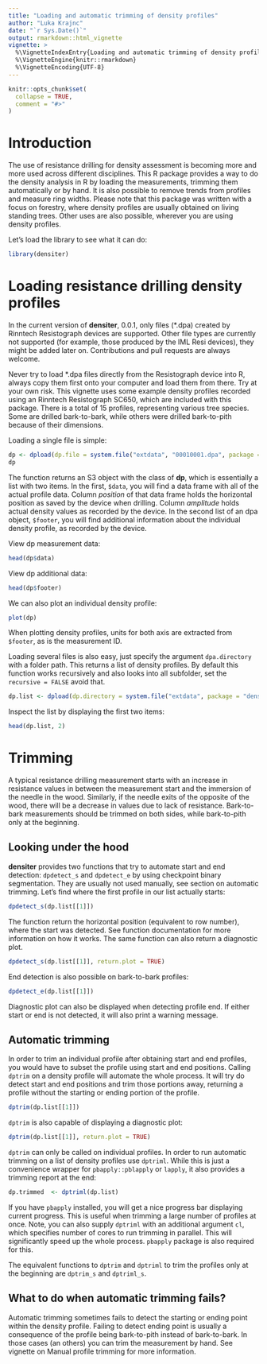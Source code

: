 ```yaml
---
title: "Loading and automatic trimming of density profiles"
author: "Luka Krajnc"
date: "`r Sys.Date()`"
output: rmarkdown::html_vignette
vignette: >
  %\VignetteIndexEntry{Loading and automatic trimming of density profiles}
  %\VignetteEngine{knitr::rmarkdown}
  %\VignetteEncoding{UTF-8}
---
```


```r
knitr::opts_chunk$set(
  collapse = TRUE,
  comment = "#>"
)
```

# Introduction
The use of resistance drilling for density assessment is becoming more and more used across different disciplines. This R package provides a way to do the density analysis in R by loading the measurements, trimming them automatically or by hand. It is also possible to remove trends from profiles and measure ring widths. Please note that this package was written with a focus on forestry, where density profiles are usually obtained on living standing trees. Other uses are also possible, wherever you are using density profiles.

Let's load the library to see what it can do:
```r
library(densiter)
```


# Loading resistance drilling density profiles
In the current version of **densiter**, 0.0.1, only files (*.dpa) created by Rinntech Resistograph devices are supported. Other file types are currently not supported (for example, those produced by the IML Resi devices), they might be added later on. Contributions and pull requests are always welcome.

Never try to load *.dpa files directly from the Resistograph device into R, always copy them first onto your computer and load them from there. Try at your own risk. This vignette uses some example density profiles recorded using an Rinntech Resistograph SC650, which are included with this package. There is a total of 15 profiles, representing various tree species. Some are drilled bark-to-bark, while others were drilled bark-to-pith because of their dimensions.

Loading a single file is simple:
```r
dp <- dpload(dp.file = system.file("extdata", "00010001.dpa", package = "densiter"))
dp
```

The function returns an S3 object with the class of **dp**, which is essentially a list with two items. In the first, `$data`, you will find a data frame with all of the actual profile data. Column *position* of that data frame holds the horizontal position as saved by the device when drilling. Column *amplitude* holds actual density values as recorded by the device. In the second list of an dpa object, `$footer`, you will find additional information about the individual density profile, as recorded by the device.

View dp measurement data:
```r
head(dp$data)
```

View dp additional data:
```r
head(dp$footer)
```

We can also plot an individual density profile:
```r
plot(dp)
```

When plotting density profiles, units for both axis are extracted from `$footer`, as is the measurement ID.

Loading several files is also easy, just specify the argument `dpa.directory` with a folder path. This returns a list of density profiles. By default this function works recursively and also looks into all subfolder, set the `recursive = FALSE` avoid that.
```r
dp.list <- dpload(dp.directory = system.file("extdata", package = "densiter"))
```

Inspect the list by displaying the first two items:
```r
head(dp.list, 2)
```

# Trimming
A typical resistance drilling measurement starts with an increase in resistance values in between the measurement start and the immersion of the needle in the wood. Similarly, if the needle exits of the opposite of the wood, there will be a decrease in values due to lack of resistance. Bark-to-bark measurements should be trimmed on both sides, while bark-to-pith only at the beginning.

## Looking under the hood
**densiter** provides two functions that try to automate start and end detection: `dpdetect_s` and `dpdetect_e` by using checkpoint binary segmentation. They are usually not used manually, see section on automatic trimming. Let's find where the first profile in our list actually starts:
```r
dpdetect_s(dp.list[[1]])
```

The function return the horizontal position (equivalent to row number), where the start was detected. See function documentation for more information on how it works. The same function can also return a diagnostic plot.
```r
dpdetect_s(dp.list[[1]], return.plot = TRUE)
```

End detection is also possible on bark-to-bark profiles:
```r
dpdetect_e(dp.list[[1]])
```

Diagnostic plot can also be displayed when detecting profile end. If either start or end is not detected, it will also print a warning message.

## Automatic trimming
In order to trim an individual profile after obtaining start and end profiles, you would have to subset the profile using start and end positions. Calling `dptrim` on a density profile will automate the whole process. It will try do detect start and end positions and trim those portions away, returning a profile without the starting or ending portion of the profile.
```r
dptrim(dp.list[[1]])
```

`dptrim` is also capable of displaying a diagnostic plot:
```r
dptrim(dp.list[[1]], return.plot = TRUE)
```

`dptrim` can only be called on individual profiles. In order to run automatic trimming on a list of density profiles use `dptriml`. While this is just a convenience wrapper for `pbapply::pblapply` or `lapply`, it also provides a trimming report at the end:

```r
dp.trimmed  <- dptriml(dp.list)
```

If you have `pbapply` installed, you will get a nice progress bar displaying current progress. This is useful when trimming a large number of profiles at once. Note, you can also supply `dptriml` with an additional argument `cl`, which specifies number of cores to run trimming in parallel. This will significantly speed up the whole process. `pbapply` package is also required for this.

The equivalent functions to `dptrim` and `dptriml` to trim the profiles only at the beginning are `dptrim_s` and `dptriml_s`.

## What to do when automatic trimming fails?
Automatic trimming sometimes fails to detect the starting or ending point within the density profile. Failing to detect ending point is usually a consequence of the profile being bark-to-pith instead of bark-to-bark. In those cases (an others) you can trim the measurement by hand. See vignette on Manual profile trimming for more information.




